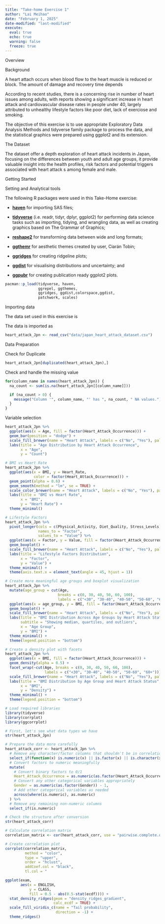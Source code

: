 ```yaml
---
title: "Take-home Exercise 1"
author: "Lai Meihao"
date: "February 1, 2025"
date-modified: "last-modified"
execute: 
  eval: true
  echo: true
  warning: false
  freeze: true
---
```


Overview

Background

A heart attach occurs when blood flow to the heart muscle is reduced or block. The amount of damage and recovery time depends

According to recent studies, there is a concerning rise in number of heart issues among adults, with reports showing a significant increase in heart attack and cardiovascular disease rates in people under 40, largely attributed to unhealthy lifestyle factors like poor diet, lack of exerciose and smoking.

The objective of this exercise is to use appropriate Exploratory Data Analysis Methods and tidyverse family package to process the data, and the statistical graphics were prepared using ggplot2 and its extension.

The Dataset

The dataset offer a depth exploration of heart attack incidents in Japan, focusing on the differences between youth and adult age groups, it provide valuable insight into the health profiles, risk factors and potential triggers associated with heart attack s among female and male.

Getting Started

Setting and Analytical tools

The following R packages were used in this Take-Home exercise:

-   [**haven**](https://haven.tidyverse.org/) for importing SAS files;

-   [**tidyverse**](https://www.tidyverse.org/) (i.e. readr, tidyr, dplyr, ggplot2) for performing data science tasks such as importing, tidying, and wrangling data, as well as creating graphics based on The Grammar of Graphics;

-   [**reshape2**](https://seananderson.ca/2013/10/19/reshape/) for transforming data between wide and long formats;

-   [**ggthemr**](https://www.shanelynn.ie/themes-and-colours-for-r-ggplots-with-ggthemr/) for aesthetic themes created by user, Ciarán Tobin;

-   [**ggridges**](https://cran.r-project.org/web/packages/ggridges/vignettes/introduction.html) for creating ridgeline plots;

-   [**ggdist**](https://mjskay.github.io/ggdist/) for visualising distributions and uncertainty; and

-   [**ggpubr**](https://rpkgs.datanovia.com/ggpubr/) for creating publication ready ggplot2 plots.

```r
pacman::p_load(tidyverse, haven,
               ggrepel, ggthemes,
               ggridges, ggdist,colorspace,ggdist,
               patchwork, scales)
```

Importing data

The data set used in this exercise is

The data is imported as

```r
heart_attack_Jpn <- read_csv("data/japan_heart_attack_dataset.csv")
```

Data Preparation

Check for Duplicate

```r
heart_attack_Jpn[duplicated(heart_attack_Jpn),]
```

Check and handle the missing value

```r
for(column_name in names(heart_attack_Jpn)) {
  na_count <- sum(is.na(heart_attack_Jpn[[column_name]]))

  if (na_count > 0) {
    message("Column '", column_name, "' has ", na_count, " NA values.")
  }
}
```

Variable selection

```r
heart_attack_Jpn %>%
  ggplot(aes(x = Age, fill = factor(Heart_Attack_Occurrence))) +
  geom_bar(position = "dodge") +
  scale_fill_brewer(name = "Heart Attack", labels = c("No", "Yes"), palette = "Set2") +
  labs(title = "Age Distribution by Heart Attack Occurrence",
       x = "Age",
       y = "Count") 
```

```r
# BMI vs Heart Rate
heart_attack_Jpn %>%
  ggplot(aes(x = BMI, y = Heart_Rate, 
             color = factor(Heart_Attack_Occurrence))) +
  geom_point(alpha = 0.6) +
  geom_smooth(method = "lm", se = TRUE) +
  scale_color_brewer(name = "Heart Attack", labels = c("No", "Yes"), palette = "Set2") +
  labs(title = "BMI vs Heart Rate",
       x = "BMI",
       y = "Heart Rate") +
  theme_minimal()
```

```r
# Lifestyle Factors
heart_attack_Jpn %>%
  pivot_longer(cols = c(Physical_Activity, Diet_Quality, Stress_Levels),
               names_to = "Factor",
               values_to = "Value") %>%
  ggplot(aes(x = Factor, y = Value, fill = factor(Heart_Attack_Occurrence))) +
  geom_boxplot() +
  scale_fill_brewer(name = "Heart Attack", labels = c("No", "Yes"), palette = "Set2") +
  labs(title = "Lifestyle Factors Distribution",
       x = "Factor",
       y = "Value") +
  theme_minimal() +
  theme(axis.text.x = element_text(angle = 45, hjust = 1))
```

```r
# Create more meaningful age groups and boxplot visualization
heart_attack_Jpn %>%
  mutate(age_group = cut(Age, 
                        breaks = c(0, 30, 40, 50, 60, 100),
                        labels = c("<30", "30-40", "40-50", "50-60", "60+"))) %>%
  ggplot(aes(x = age_group, y = BMI, fill = factor(Heart_Attack_Occurrence))) +
  geom_boxplot() +
  scale_fill_brewer(name = "Heart Attack", labels = c("No", "Yes"), palette = "Set2") +
  labs(title = "BMI Distribution Across Age Groups by Heart Attack Status",
       subtitle = "Showing median, quartiles, and outliers",
       x = "Age Group",
       y = "BMI") +
  theme_minimal() +
  theme(legend.position = "bottom")
```

```r
# Create a density plot with facets
heart_attack_Jpn %>%
  ggplot(aes(x = BMI, fill = factor(Heart_Attack_Occurrence))) +
  geom_density(alpha = 0.5) +
  facet_wrap(~cut(Age, breaks = c(0, 30, 40, 50, 60, 100),
                  labels = c("<30", "30-40", "40-50", "50-60", "60+"))) +
  scale_fill_brewer(name = "Heart Attack", labels = c("No", "Yes"), palette = "Set2") +
  labs(title = "BMI Distribution by Age Group and Heart Attack Status",
       x = "BMI",
       y = "Density") +
  theme_minimal() +
  theme(legend.position = "bottom")
```

```r
# Load required libraries
library(tidyverse)
library(corrplot)
library(ggcorrplot)

# First, let's see what data types we have
str(heart_attack_Jpn)

# Prepare the data more carefully
heart_attack_corr <- heart_attack_Jpn %>%
  # Remove any character/factor columns that shouldn't be in correlation
  select_if(function(x) is.numeric(x) || is.factor(x) || is.character(x)) %>%
  # Convert factors to numeric meaningfully
  mutate(
    # Convert binary factors to 0/1
    Heart_Attack_Occurrence = as.numeric(as.factor(Heart_Attack_Occurrence)) - 1,
    # Convert any other categorical variables appropriately
    Gender = as.numeric(as.factor(Gender)) - 1,
    # Add other categorical variables as needed
    across(where(is.numeric), as.numeric)
  ) %>%
  # Remove any remaining non-numeric columns
  select_if(is.numeric)

# Check the structure after conversion
str(heart_attack_corr)

# Calculate correlation matrix
correlation_matrix <- cor(heart_attack_corr, use = "pairwise.complete.obs")

# Create correlation plot
corrplot(correlation_matrix,
         method = "color",
         type = "upper",
         order = "hclust",
         addCoef.col = "black",
         tl.col = "
```

```r
ggplot(exam,
       aes(x = ENGLISH, 
           y = CLASS, 
           fill = 0.5 - abs(0.5-stat(ecdf)))) +
  stat_density_ridges(geom = "density_ridges_gradient", 
                      calc_ecdf = TRUE) +
  scale_fill_viridis_c(name = "Tail probability",
                       direction = -1) +
  theme_ridges()
```
